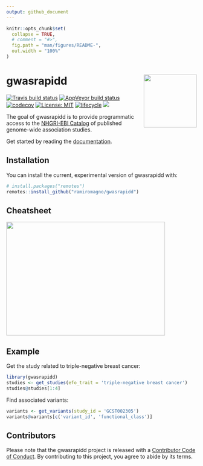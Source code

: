 ```yaml
---
output: github_document
---
```


<!-- README.md is generated from README.Rmd. Please edit that file -->

```r
knitr::opts_chunk$set(
  collapse = TRUE,
  # comment = "#>",
  fig.path = "man/figures/README-",
  out.width = "100%"
)
```

# gwasrapidd <img src="man/figures/logo.svg" align="right" height=140/>

[![Travis build status](https://travis-ci.org/ramiromagno/gwasrapidd.svg?branch=master)](https://travis-ci.org/ramiromagno/gwasrapidd)
[![AppVeyor build status](https://ci.appveyor.com/api/projects/status/github/ramiromagno/gwasrapidd?branch=master&svg=true)](https://ci.appveyor.com/project/ramiromagno/gwasrapidd)
[![codecov](https://codecov.io/gh/ramiromagno/gwasrapidd/branch/master/graph/badge.svg)](https://codecov.io/gh/ramiromagno/gwasrapidd)
[![License: MIT](https://img.shields.io/badge/License-MIT-yellow.svg)](https://opensource.org/licenses/MIT)
[![lifecycle](https://img.shields.io/badge/lifecycle-experimental-orange.svg)](https://www.tidyverse.org/lifecycle/#experimental)
[![](https://img.shields.io/badge/devel%20version-0.99.4-blue.svg)](https://github.com/ramiromagno/gwasrapidd)

The goal of gwasrapidd is to provide programmatic access to the [NHGRI-EBI Catalog](https://www.ebi.ac.uk/gwas) of published genome-wide association studies.

Get started by reading the [documentation](https://rmagno.eu/gwasrapidd/articles/gwasrapidd.html).

## Installation

You can install the current, experimental version of gwasrapidd with:

``` r
# install.packages("remotes")
remotes::install_github("ramiromagno/gwasrapidd")
```

## Cheatsheet

<a href="https://github.com/ramiromagno/gwasrapidd/raw/master/inst/cheatsheet/gwasrapidd_cheatsheet.pdf"><img src="https://raw.githubusercontent.com/ramiromagno/gwasrapidd/master/inst/cheatsheet/gwasrapidd_cheatsheet_thumbs.png" width="420" height="300"/></a>  


## Example

Get the study related to triple-negative breast cancer:

```r
library(gwasrapidd)
studies <- get_studies(efo_trait = 'triple-negative breast cancer')
studies@studies[1:4]
```

Find associated variants:

```r
variants <- get_variants(study_id = 'GCST002305')
variants@variants[c('variant_id', 'functional_class')]
```

## Contributors

Please note that the gwasrapidd project is released with a [Contributor Code of Conduct](.github/CODE_OF_CONDUCT.md). By contributing to this project, you agree to abide by its terms.
